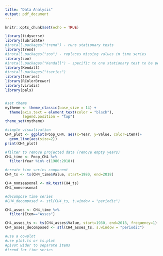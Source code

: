 ```yaml
---
title: "Data Analysis"
output: pdf_document
---
```


```r
knitr::opts_chunk$set(echo = TRUE)
```

```r
library(tidyverse)
library(lubridate)
#install.packages("trend") - runs stationary tests
library(trend)
#install.packages("zoo") - replaces missing values in time series
library(zoo)
#install.packages("Kendall") - specific to one stationary test to be performed
library(Kendall)
#install.packages("tseries")
library(tseries)
library(RColorBrewer)
library(viridis)
library(pals)


#set theme
mytheme <- theme_classic(base_size = 14) +
  theme(axis.text = element_text(color = "black"), 
        legend.position = "top")
theme_set(mytheme)
```

```r
#simple visualization 
CH4_plot <- ggplot(Poop_CH4, aes(x=Year, y=Value, color=Item))+
  geom_line(aes(size=2))
print(CH4_plot)
```

```r

#filter to remove projected data (remove empty years) 
CH4_time <- Poop_CH4 %>% 
  filter(Year %in% c(1980:2018))

#create time series component
CH4_ts <- ts(CH4_time$Value, start=1980, end=2018)

CH4_nonseasonal <- mk.test(CH4_ts)
CH4_nonseasonal

#decompose time series
#CH4_decomposed <- stl(CH4_ts, t.window = "periodic")
```
```r
CH4_asses <- CH4_time %>% 
  filter(Item=="Asses")

CH4_asses_ts <- ts(CH4_asses$Value, start=1980, end=2018, frequency=1)
CH4_asses_decomposed <- stl(CH4_asses_ts, s.window = "periodic")

#use a cowplot
#use plot.ts or ts.plot
#pivot wider to separate items
#trend for time series

```


